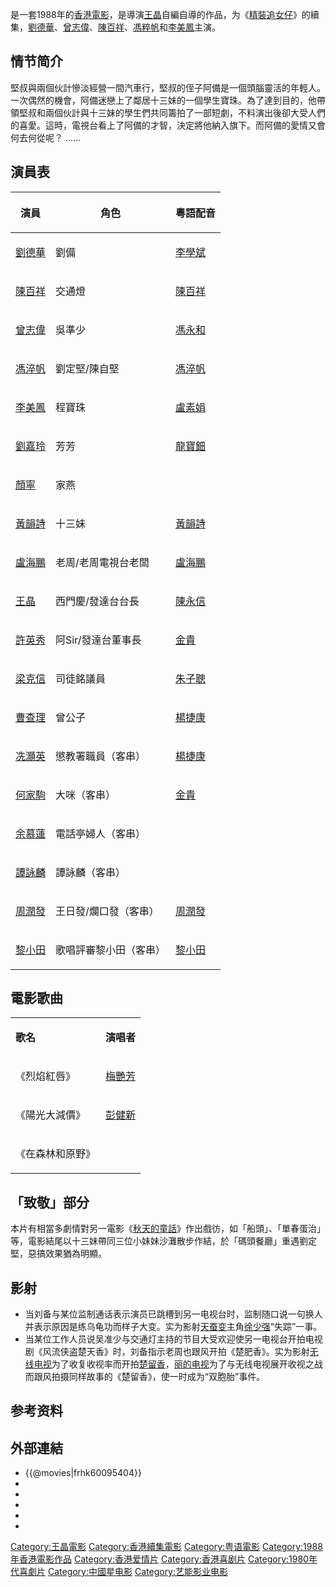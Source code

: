 {{电影信息框
| name = 精裝追女仔Ⅱ
| original_name = ''{{lang|en|The Romancing Stars II}}''
| image = The Romancing Stars II.jpg
| caption = 
| director = [[王晶_(導演)|王晶]]
| writer = 王晶
| starring = [[劉德華|劉德華]]<br>[[曾志偉|曾志偉]]<br>[[陳百祥|陳百祥]]<br>[[馮粹帆|馮粹帆]]<br>[[李美鳳|李美鳳]]
| producer = [[張國忠|張國忠]]
| producer_2 = 林欣偉、蘇馬金
| cinematography = [[蔡華聲|蔡華聲]]
| editing = [[蔡雄|蔡雄]]
| music = [[周錦祥|周錦祥]]
| 主題曲 = 〈烈焰紅唇〉（國、粵）／[[梅艷芳|梅艷芳]]
| production_company = 永盛電影公司<br>藝能影業有限公司
| distributor = 中國星集團
| released = {{HKG-1959}} {{film date|1988|1|21}}
| runtime = 97 分鐘
| country = {{英屬香港電影}}
| language = [[粵語|粵語]]
| gross = HK $17,096,271.00<ref>{{Cite web|title=精裝追女仔之2 (1988)|url=http://hkmdb.com/db/movies/view.mhtml?id=6991&display_set=big5|accessdate=2020-05-02|work=hkmdb.com|archive-date=2019-07-17|archive-url=https://web.archive.org/web/20190717105723/http://hkmdb.com/db/movies/view.mhtml?id=6991&display_set=big5|dead-url=no}}</ref>
| preceded_by = [[精裝追女仔|精裝追女仔]]
| followed_by = [[精裝追女仔之3狼之一族|精裝追女仔之3狼之一族]]
| imdb_id = tt0095404
| tw_name = 福星假期2之香港電視台有難
}}
{{engname|《精裝追女仔Ⅱ》|''The Romancing Stars II''}}是一套1988年的[[香港電影|香港電影]]，是導演[[王晶_(導演)|王晶]]自編自導的作品，为《[[精裝追女仔|精裝追女仔]]》的續集，[[劉德華|劉德華]]、[[曾志偉|曾志偉]]、[[陳百祥|陳百祥]]、[[馮粹帆|馮粹帆]]和[[李美鳳|李美鳳]]主演。

==情节简介==
堅叔與兩個伙計慘淡經營一間汽車行，堅叔的侄子阿備是一個頭腦靈活的年輕人。一次偶然的機會，阿備迷戀上了鄰居十三妹的一個學生寶珠。為了達到目的，他帶領堅叔和兩個伙計與十三妹的學生們共同籌拍了一部短劇，不料演出後卻大受人們的喜愛。這時，電視台看上了阿備的才智，決定將他納入旗下。而阿備的愛情又會何去何從呢？ ……

==演員表==
{| class="wikitable"
! 演員
! 角色
! 粵語配音
|-
| [[劉德華|劉德華]] || 劉備  || [[李學斌|李學斌]]
|-
| [[陳百祥|陳百祥]] || 交通燈 ||[[陳百祥|陳百祥]]
|-
| [[曾志偉|曾志偉]] || 吳準少 || [[馮永和|馮永和]]
|-
| [[馮淬帆|馮淬帆]] || 劉定堅/陳自堅 ||  [[馮淬帆|馮淬帆]]
|-
| [[李美鳳|李美鳳]] || 程寶珠 || [[盧素娟|盧素娟]]
|-
| [[劉嘉玲|劉嘉玲]] || 芳芳 || [[龍寶鈿|龍寶鈿]]
|-
| [[顏寧|顏寧]] || 家燕 ||
|-
| [[黃韻詩|黃韻詩]] || 十三妹 || [[黃韻詩|黃韻詩]]
|-
| [[盧海鵬|盧海鵬]] || 老周/老周電視台老闆 || [[盧海鵬|盧海鵬]]
|-
| [[王晶_(導演)|王晶]] || 西門慶/發達台台長  || [[陳永信|陳永信]]
|-
| [[許英秀|許英秀]] || 阿Sir/發達台董事長 || [[金貴|金貴]]
|-
| [[梁克信|梁克信]] || 司徒銘議員 || [[朱子聰|朱子聰]]
|-   
| [[曹查理|曹查理]] || 曾公子 || [[楊捷康|楊捷康]]
|-
| [[冼灝英|冼灝英]] || 懲教署職員（客串）  || [[楊捷康|楊捷康]]
|-   
| [[何家駒|何家駒]] || 大咪（客串）  || [[金貴|金貴]]
|-
| [[余慕蓮|余慕蓮]] || 電話亭婦人（客串） ||
|-
| [[譚詠麟|譚詠麟]] || 譚詠麟（客串） ||
|-
| [[周潤發|周潤發]] || 王日發/爛口發（客串） || [[周潤發|周潤發]]
|-
| [[黎小田|黎小田]] || 歌唱評審黎小田（客串） || [[黎小田|黎小田]]
|}

==電影歌曲==
{|class="wikitable"
|- align=center
|'''歌名'''||'''演唱者'''
|-
|《烈焰紅唇》||[[梅艷芳|梅艷芳]]
|-
|《陽光大減價》||[[彭健新|彭健新]]
|-
|《在森林和原野》||
|}

==「致敬」部分==
本片有相當多劇情對另一電影《[[秋天的童話|秋天的童話]]》作出戲彷，如「船頭」、「單春蛋治」等，電影結尾以十三妹帶同三位小妹妹沙灘散步作結，於「碼頭餐廳」重遇劉定堅，惡搞效果猶為明顯。
==影射==
*当刘备与某位监制通话表示演员已跳槽到另一电视台时，监制随口说一句换人并表示原因是练乌龟功而样子大变。实为影射[[天蚕变|天蚕变]]主角[[徐少强|徐少强]]“失踪”一事。
*当某位工作人员说吴准少与交通灯主持的节目大受欢迎使另一电视台开拍电视剧《风流侠盗楚天香》时，刘备指示老周也跟风开拍《楚肥香》。实为影射[[无线电视|无线电视]]为了收复收视率而开拍[[楚留香|楚留香]]，[[丽的电视|丽的电视]]为了与无线电视展开收视之战而跟风拍摄同样故事的《楚留香》，使一时成为“双胞胎”事件。

== 参考资料 ==
{{reflist}}

==外部連結==
*{{@movies|frhk60095404}}
*{{douban}}
*{{Mtime|16225}}
*{{rotten-tomatoes|jing-zhuong-zhui-nu-zi-zhi-er-the-romancing-star-ii}}
*{{hkmdb title|6991}}
*{{imdb title|0095404}}

{{王晶}}
{{刘德华}}
{{精裝追女仔系列}}
{{DEFAULTSORT:jingzhuang}}
[[Category:王晶電影|Category:王晶電影]]
[[Category:香港續集電影|Category:香港續集電影]]
[[Category:粤语電影|Category:粤语電影]]
[[Category:1988年香港電影作品|Category:1988年香港電影作品]]
[[Category:香港爱情片|Category:香港爱情片]]
[[Category:香港喜剧片|Category:香港喜剧片]]
[[Category:1980年代喜劇片|Category:1980年代喜劇片]]
[[Category:中國星电影|Category:中國星电影]]
[[Category:艺能影业电影|Category:艺能影业电影]]